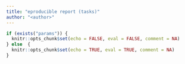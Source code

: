 ```yaml
---
title: "eproducible report (tasks)"
author: "<author>"
---
```


```r
if (exists("params")) {
  knitr::opts_chunk$set(echo = FALSE, eval = FALSE, comment = NA)
} else  {
  knitr::opts_chunk$set(echo = TRUE, eval = TRUE, comment = NA)
}
```
